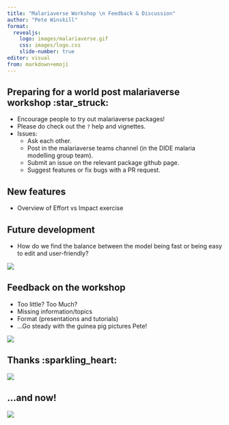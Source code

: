 ```yaml
---
title: "Malariaverse Workshop \n Feedback & Discussion"
author: "Pete Winskill"
format:
  revealjs:
    logo: images/malariaverse.gif
    css: images/logo.css
    slide-number: true
editor: visual
from: markdown+emoji
---
```


## Preparing for a world post malariaverse workshop :star_struck: {.smaller}

*   Encourage people to try out malariaverse packages!
*   Please do check out the `?` help and vignettes.
*   Issues:
    +   Ask each other.
    +   Post in the malariaverse teams channel (in the DIDE malaria modelling group team).
    +   Submit an issue on the relevant package github page.
    +   Suggest features or fix bugs with a PR request.

## New features

*   Overview of Effort vs Impact exercise

## Future development

*   How do we find the balance between the model being fast or being easy to edit and user-friendly?

![](images/scales.png){fig-align="center"}

## Feedback on the workshop

*   Too little? Too Much?
*   Missing information/topics
*   Format (presentations and tutorials)
*   ...Go steady with the guinea pig pictures Pete!

![](images/thumbs.png){fig-align="center"}

## Thanks :sparkling_heart:

![](images/Guinea-Pig.jpg)

## ...and now!

![](images/Guinea-Pig-beer.jpg){fig-align="center"}
